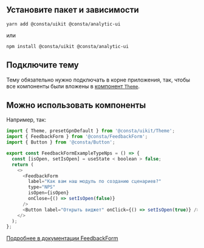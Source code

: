 ## Установите пакет и зависимости

`yarn add @consta/uikit @consta/analytic-ui`

или

`npm install @consta/uikit @consta/analytic-ui`

## Подключите тему

Тему обязательно нужно подключать в корне приложения, так, чтобы все компоненты были вложены в [компонент `Theme`](##LIBS.LIB.STAND/lib:uikit/stand:components-theme-stable).

## Можно использовать компоненты

Например, так:

```js
import { Theme, presetGpnDefault } from '@consta/uikit/Theme';
import { FeedbackForm } from '@consta/FeedbackForm';
import { Button } from '@consta/Button';

export const FeedbackFormExampleTypeNps = () => {
  const [isOpen, setIsOpen] = useState < boolean > false;
  return (
    <>
      <FeedbackForm
        label="Как вам наш модуль по созданию сценариев?"
        type="NPS"
        isOpen={isOpen}
        onClose={() => setIsOpen(false)}
      />
      <Button label="Открыть виджет" onClick={() => setIsOpen(true)} />
    </>
  );
};
```

[Подробнее в документации FeedbackForm](##LIBS.LIB.STAND/lib:analytic-ui/stand:components-feedbackform-stable)
